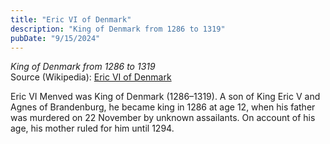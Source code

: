 ```yaml
---
title: "Eric VI of Denmark"
description: "King of Denmark from 1286 to 1319"
pubDate: "9/15/2024"
---
```


*King of Denmark from 1286 to 1319*  
Source (Wikipedia): [Eric VI of Denmark][1]

Eric VI Menved was King of Denmark (1286–1319). A son of King Eric V and Agnes of Brandenburg, he became king in 1286 at age 12, when his father was murdered on 22 November by unknown assailants. On account of his age, his mother ruled for him until 1294.


[1]: https://en.wikipedia.org/wiki/Eric_VI_of_Denmark
